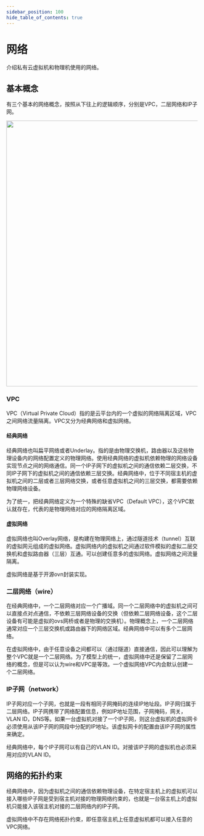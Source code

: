 ```yaml
---
sidebar_position: 100
hide_table_of_contents: true
---
```


# 网络

介绍私有云虚拟机和物理机使用的网络。

## 基本概念

有三个基本的网络概念，按照从下往上的逻辑顺序，分别是VPC，二层网络和IP子网。


<img src={NetworkImg} width="700" />

### VPC

VPC（Virtual Private Cloud）指的是云平台内的一个虚拟的网络隔离区域，VPC之间网络流量隔离。VPC又分为经典网络和虚拟网络。

#### 经典网络

经典网络也叫扁平网络或者Underlay。指的是由物理交换机，路由器以及这些物理设备内的网络配置定义的物理网络。使用经典网络的虚拟机依赖物理的网络设备实现节点之间的网络通信。同一个IP子网下的虚拟机之间的通信依赖二层交换，不同IP子网下的虚拟机之间的通信依赖三层交换。经典网络中，位于不同宿主机的虚拟机之间的二层或者三层网络交换，或者任意虚拟机之间的三层交换，都需要依赖物理网络设备。

为了统一，把经典网络定义为一个特殊的缺省VPC（Default VPC），这个VPC默认就存在，代表的是物理网络对应的网络隔离区域。

#### 虚拟网络

虚拟网络也叫Overlay网络，是构建在物理网络上，通过隧道技术（tunnel）互联的虚拟网元组成的虚拟网络。虚拟网络内的虚拟机之间通过软件模拟的虚拟二层交换机和虚拟路由器（三层）互通。可以创建任意多的虚拟网络。虚拟网络之间流量隔离。

虚拟网络是基于开源ovn封装实现。

### 二层网络（wire）

在经典网络中，一个二层网络对应一个广播域。同一个二层网络中的虚拟机之间可以直接点对点通信，不依赖三层网络设备的交换（但依赖二层网络设备，这个二层设备有可能是虚拟的ovs网桥或者是物理的交换机）。物理概念上，一个二层网络通常对应一个三层交换机或路由器下的网络区域。经典网络中可以有多个二层网络。

在虚拟网络中，由于任意设备之间都可以（通过隧道）直接通信，因此可以理解为整个VPC就是一个二层网络。为了模型上的统一，虚拟网络中还是保留了二层网络的概念，但是可以认为wire和VPC是等效。一个虚拟网络VPC内会默认创建一个二层网络。

### IP子网（network）

IP子网对应一个子网，也就是一段有相同子网掩码的连续IP地址段。IP子网归属于二层网络。IP子网携带了网络配置信息，例如IP地址范围，子网掩码，网关，VLAN ID，DNS等。如果一台虚拟机对接了一个IP子网，则这台虚拟机的虚拟网卡必须使用从该IP子网的网段中分配的IP地址。该虚拟网卡的配置由该IP子网的属性来确定。

经典网络中，每个IP子网可以有自己的VLAN ID。对接该IP子网的虚拟机也必须采用对应的VLAN ID。

## 网络的拓扑约束

经典网络中，因为虚拟机之间的通信依赖物理设备，在特定宿主机上的虚拟机可以接入哪些IP子网是受到宿主机对接的物理网络约束的，也就是一台宿主机上的虚拟机只能接入该宿主机对接的二层网络内的IP子网。

虚拟网络中不存在网络拓扑约束，即任意宿主机上任意虚拟机都可以接入任意的VPC网络。
